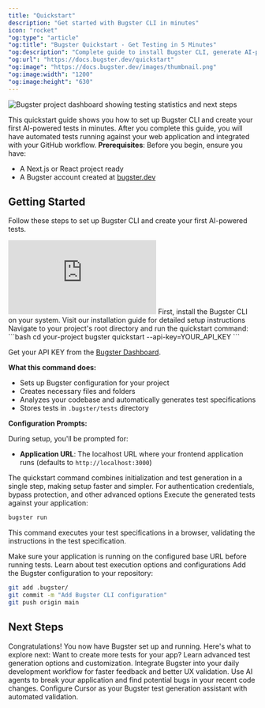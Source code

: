 ```yaml
---
title: "Quickstart"
description: "Get started with Bugster CLI in minutes"
icon: "rocket"
"og:type": "article"
"og:title": "Bugster Quickstart - Get Testing in 5 Minutes"
"og:description": "Complete guide to install Bugster CLI, generate AI-powered tests, and validate your Next.js or React application with automated browser testing."
"og:url": "https://docs.bugster.dev/quickstart"
"og:image": "https://docs.bugster.dev/images/thumbnail.png"
"og:image:width": "1200"
"og:image:height": "630"
---
```


<Frame>
<img src="/images/project_dashboard.png" alt="Bugster project dashboard showing testing statistics and next steps" />
</Frame>

This quickstart guide shows you how to set up Bugster CLI and create your first AI-powered tests in minutes.
After you complete this guide, you will have automated tests running against your web application and integrated with your GitHub workflow.
<Info>
  **Prerequisites**: Before you begin, ensure you have:
  - A Next.js or React project ready
  - A Bugster account created at [bugster.dev](https://app.bugster.dev/auth/sign-up)
</Info>

## Getting Started
Follow these steps to set up Bugster CLI and create your first AI-powered tests.

<iframe
  className="w-full aspect-video rounded-xl"
  src="https://www.youtube.com/embed/MX2mTs5o7Sw"
  title="Bugster Quickstart Guide"
  frameBorder="0"
  allow="accelerometer; autoplay; clipboard-write; encrypted-media; gyroscope; picture-in-picture"
  allowFullScreen
></iframe>
<Steps>
  <Step title="Install Bugster CLI">
  First, install the Bugster CLI on your system.
<Card title="Install Bugster CLI" icon="download" href="/installation">
  Visit our installation guide for detailed setup instructions
</Card>
  </Step>

<Step title="Initialize Bugster and Generate Tests">
Navigate to your project's root directory and run the quickstart command:
```bash
cd your-project
bugster quickstart --api-key=YOUR_API_KEY
```

Get your API KEY from the [Bugster Dashboard](https://app.bugster.dev).

**What this command does:**
- Sets up Bugster configuration for your project
- Creates necessary files and folders
- Analyzes your codebase and automatically generates test specifications
- Stores tests in `.bugster/tests` directory

**Configuration Prompts:**

During setup, you'll be prompted for:
- **Application URL**: The localhost URL where your frontend application runs (defaults to `http://localhost:3000`)

<Tip>
  The quickstart command combines initialization and test generation in a single step, making setup faster and simpler.
</Tip>

<Card title="Learn More About Advanced Configuration" icon="gear" href="guides/configuration/customize-config-yaml">
  For authentication credentials, bypass protection, and other advanced options
</Card>

</Step>
<Step title="Run Your Tests">
Execute the generated tests against your application:

```bash
bugster run
```
This command executes your test specifications in a browser, validating the instructions in the test specification.

<Tip>
  Make sure your application is running on the configured base URL before running tests.
</Tip>

<Card title="Advanced Test Execution" icon="compass" href="/commands/run">
  Learn about test execution options and configurations
</Card>

</Step>
<Step title="Commit Configuration to Repository">
Add the Bugster configuration to your repository:

```bash
git add .bugster/
git commit -m "Add Bugster CLI configuration"
git push origin main
```

</Step>
</Steps>


## Next Steps
Congratulations! You now have Bugster set up and running. Here's what to explore next:
<CardGroup cols={2}>
  <Card title="Generate More Tests" icon="sparkles" href="/guides/test-management/manage-tests">
    Want to create more tests for your app? Learn advanced test generation options and customization.
  </Card>
  <Card title="Local Development Workflow" icon="code" href="/guides/local-development">
    Integrate Bugster into your daily development workflow for faster feedback and better UX validation.
  </Card>
  <Card title="Find & Fix Bugs" icon="bomb" href="/guides/destructive-testing">
    Use AI agents to break your application and find potential bugs in your recent code changes.
  </Card>
  <Card title="Cursor Integration" icon="cube" href="/guides/coding-agents/cursor">
    Configure Cursor as your Bugster test generation assistant with automated validation.
  </Card>
</CardGroup>